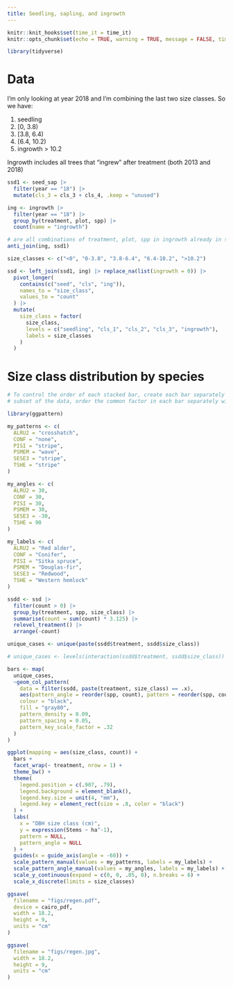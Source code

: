 ```yaml
---
title: Seedling, sapling, and ingrowth
---
```


```r
knitr::knit_hooks$set(time_it = time_it)
knitr::opts_chunk$set(echo = TRUE, warning = TRUE, message = FALSE, time_it = TRUE, cache.extra = "wombat")
```

```r
library(tidyverse)
```

# Data

I'm only looking at year 2018 and I'm combining the last two size classes. So we have:

 1. seedling
 2. [0, 3.8)
 3. [3.8, 6.4)
 4. [6.4, 10.2)
 5. ingrowth > 10.2

Ingrowth includes all trees that "ingrew" after treatment (both 2013 and 2018)

```r

ssd1 <- seed_sap |>
  filter(year == "18") |>
  mutate(cls_3 = cls_3 + cls_4, .keep = "unused")

ing <- ingrowth |>
  filter(year == "18") |>
  group_by(treatment, plot, spp) |>
  count(name = "ingrowth")

# are all combinations of treatment, plot, spp in ingrowth already in saplings/seedlings?
anti_join(ing, ssd1)

size_classes <- c("<0", "0-3.8", "3.8-6.4", "6.4-10.2", ">10.2")

ssd <- left_join(ssd1, ing) |> replace_na(list(ingrowth = 0)) |>
  pivot_longer(
    contains(c("seed", "cls", "ing")),
    names_to = "size_class",
    values_to = "count"
  ) |>
  mutate(
    size_class = factor(
      size_class,
      levels = c("seedling", "cls_1", "cls_2", "cls_3", "ingrowth"),
      labels = size_classes
    )
  )

```


# Size class distribution by species

```r

# To control the order of each stacked bar, create each bar separately from a
# subset of the data, order the common factor in each bar separately with "reorder"

library(ggpattern)

my_patterns <- c(
  ALRU2 = "crosshatch",
  CONF = "none",
  PISI = "stripe",
  PSMEM = "wave",
  SESE3 = "stripe",
  TSHE = "stripe"
)

my_angles <- c(
  ALRU2 = 30,
  CONF = 30,
  PISI = 30,
  PSMEM = 30,
  SESE3 = -30,
  TSHE = 90
)

my_labels <- c(
  ALRU2 = "Red alder",
  CONF = "Conifer",
  PISI = "Sitka spruce",
  PSMEM = "Douglas-fir",
  SESE3 = "Redwood",
  TSHE = "Western hemlock"
)

ssdd <- ssd |>
  filter(count > 0) |>
  group_by(treatment, spp, size_class) |>
  summarise(count = sum(count) * 3.125) |>
  relevel_treatment() |>
  arrange(-count)

unique_cases <- unique(paste(ssdd$treatment, ssdd$size_class))

# unique_cases <- levels(interaction(ssdd$treatment, ssdd$size_class))

bars <- map(
  unique_cases, 
  ~geom_col_pattern(
    data = filter(ssdd, paste(treatment, size_class) == .x),
    aes(pattern_angle = reorder(spp, count), pattern = reorder(spp, count)),
    colour = "black",
    fill = "gray80",
    pattern_density = 0.09,
    pattern_spacing = 0.05,
    pattern_key_scale_factor = .32
  )
)

ggplot(mapping = aes(size_class, count)) +
  bars +
  facet_wrap(~ treatment, nrow = 1) +
  theme_bw() +
  theme(
    legend.position = c(.907, .79),
    legend.background = element_blank(),
    legend.key.size = unit(4, "mm"),
    legend.key = element_rect(size = .8, color = "black")
  ) +
  labs(
    x = "DBH size class (cm)",
    y = expression(Stems ~ ha^-1),
    pattern = NULL,
    pattern_angle = NULL
  ) + 
  guides(x = guide_axis(angle = -60)) +
  scale_pattern_manual(values = my_patterns, labels = my_labels) +
  scale_pattern_angle_manual(values = my_angles, labels = my_labels) +
  scale_y_continuous(expand = c(0, 0, .05, 0), n.breaks = 6) +
  scale_x_discrete(limits = size_classes)

ggsave(
  filename = "figs/regen.pdf",
  device = cairo_pdf,
  width = 18.2,
  height = 9,
  units = "cm"
)

ggsave(
  filename = "figs/regen.jpg",
  width = 18.2,
  height = 9,
  units = "cm"
)

```

